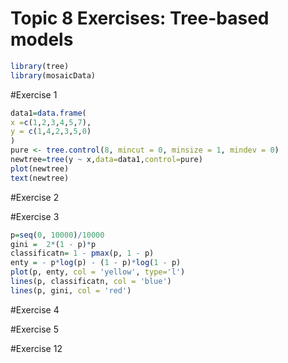 # Topic 8 Exercises: Tree-based models
```r
library(tree)
library(mosaicData)
```
#Exercise 1
```r
data1=data.frame(
x =c(1,2,3,4,5,7),
y = c(1,4,2,3,5,0)
)
pure <- tree.control(8, mincut = 0, minsize = 1, mindev = 0)
newtree=tree(y ~ x,data=data1,control=pure)
plot(newtree)
text(newtree)
```
#Exercise 2

#Exercise 3
```r
p=seq(0, 10000)/10000
gini =  2*(1 - p)*p
classificatn= 1 - pmax(p, 1 - p)
enty = - p*log(p) - (1 - p)*log(1 - p)
plot(p, enty, col = 'yellow', type='l')
lines(p, classificatn, col = 'blue')
lines(p, gini, col = 'red')
```

#Exercise 4

#Exercise 5

#Exercise 12
